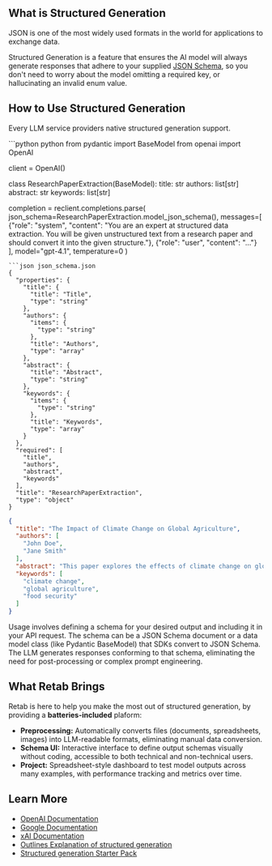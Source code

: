

## What is Structured Generation

JSON is one of the most widely used formats in the world for applications to exchange data.

Structured Generation is a feature that ensures the AI model will always generate responses that adhere to your supplied [JSON Schema](https://json-schema.org/), so you don't need to worry about the model omitting a required key, or hallucinating an invalid enum value.


## How to Use Structured Generation

Every LLM service providers native structured generation support. 


<CodeGroup>
```python python
from pydantic import BaseModel
from openai import OpenAI

client = OpenAI()

class ResearchPaperExtraction(BaseModel):
    title: str
    authors: list[str]
    abstract: str
    keywords: list[str]

completion = reclient.completions.parse(
    json_schema=ResearchPaperExtraction.model_json_schema(),
    messages=[
        {"role": "system", "content": "You are an expert at structured data extraction. You will be given unstructured text from a research paper and should convert it into the given structure."},
        {"role": "user", "content": "..."}
    ],
    model="gpt-4.1",
    temperature=0
)
```
```json json_schema.json
{
  "properties": {
    "title": {
      "title": "Title",
      "type": "string"
    },
    "authors": {
      "items": {
        "type": "string"
      },
      "title": "Authors",
      "type": "array"
    },
    "abstract": {
      "title": "Abstract",
      "type": "string"
    },
    "keywords": {
      "items": {
        "type": "string"
      },
      "title": "Keywords",
      "type": "array"
    }
  },
  "required": [
    "title",
    "authors",
    "abstract",
    "keywords"
  ],
  "title": "ResearchPaperExtraction",
  "type": "object"
}
```
```json output.json
{
  "title": "The Impact of Climate Change on Global Agriculture",
  "authors": [
    "John Doe",
    "Jane Smith"
  ],
  "abstract": "This paper explores the effects of climate change on global agriculture, examining how rising temperatures and changing precipitation patterns are impacting crop yields and food security.",
  "keywords": [
    "climate change",
    "global agriculture",
    "food security"
  ]
}
```
</CodeGroup>

Usage involves defining a schema for your desired output and including it in your API request. The schema can be a JSON Schema document or a data model class (like Pydantic BaseModel) that SDKs convert to JSON Schema. The LLM generates responses conforming to that schema, eliminating the need for post-processing or complex prompt engineering.

## What Retab Brings

Retab is here to help you make the most out of structured generation, by providing a **batteries-included** plaform:

* **Preprocessing:** Automatically converts files (documents, spreadsheets, images) into LLM-readable formats, eliminating manual data conversion.
* **Schema UI:** Interactive interface to define output schemas visually without coding, accessible to both technical and non-technical users.
* **Project:** Spreadsheet-style dashboard to test model outputs across many examples, with performance tracking and metrics over time.

## Learn More

* [OpenAI Documentation](https://platform.openai.com/docs/guides/structured-outputs)
* [Google Documentation](https://ai.google.dev/gemini-api/docs/structured-output)
* [xAI Documentation](https://docs.x.ai/docs/guides/structured-outputs)
* [Outlines Explanation of structured generation](https://dottxt-ai.github.io/outlines/latest/reference/generation/structured_generation_explanation/)
* [Structured generation Starter Pack](https://github.com/Retab-dev/structured-generation-starter-pack)
